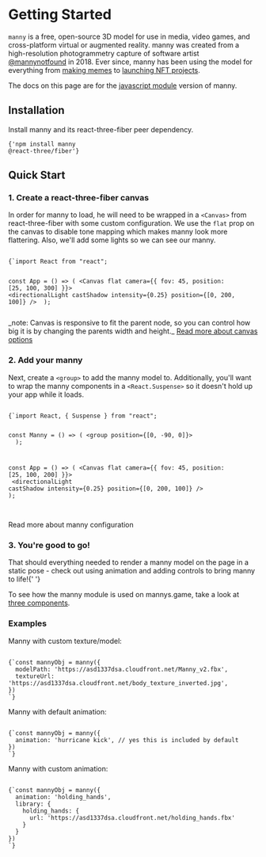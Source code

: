 
# Getting Started

`manny` is a free, open-source 3D model for use in media, video games,
and cross-platform virtual or augmented reality. manny was created from
a high-resolution photogrammetry capture of software
artist <a href="https://twitter.com/mannynotfound" target="_blank">@mannynotfound</a>
in 2018. Ever since, manny has been using the model for everything
from <a href="https://giphy.com/mannynotfound" target="_blank">making memes</a>
to <a href="https://twitter.com/mannynotfound/status/1438670320987160577" target="_blank">launching NFT projects</a>.

The docs on this page are for
the <a href="https://www.npmjs.com/package/manny" target="_blank">javascript module</a> version of manny.

## Installation

Install manny and its react-three-fiber peer dependency.

<Code language="bash">{'npm install manny @react-three/fiber'}</Code>
## Quick Start

### 1. Create a react-three-fiber canvas

In order for manny to load, he will need to be wrapped in a `<Canvas>` from
react-three-fiber with some custom configuration. We use the `flat` prop
on the canvas to disable tone mapping which makes manny look more flattering.
Also, we'll add some lights so we can see our manny.

<Code language="js">
{`import React from "react";

const App = () => (
  <Canvas flat camera={{ fov: 45, position: [25, 100, 300] }}>
    <hemisphereLight groundColor={0x444444} />
    <directionalLight castShadow intensity={0.25} position={[0, 200, 100]} />
  </Canvas>
);

</Code>
_note: Canvas is responsive to fit the parent node, so you can control how 
big it is by changing the parents width and height._

<a href="https://docs.pmnd.rs/react-three-fiber/api/canvas" target="_blank">
  Read more about canvas options
</a>

### 2. Add your manny

Next, create a `<group>` to add the manny model to. Additionally, you'll
want to wrap the manny components in a `<React.Suspense>` so it doesn't hold up your
app while it loads.

<Code language="js">
{`import React, { Suspense } from "react";

const Manny = () => (
  <group position={[0, -90, 0]}>
    <primitive object={manny()} dispose={null} />
  </group>
);

const App = () => (
  <Canvas flat camera={{ fov: 45, position: [25, 100, 200] }}>
    <Suspense fallback={null}>
      <Manny />
    </Suspense>
    <hemisphereLight groundColor={0x444444} />
    <directionalLight castShadow intensity={0.25} position={[0, 200, 100]} />
  </Canvas>
);

</Code>
<br />
<Link href="/docs/hooks/use-manny">Read more about manny configuration</Link>

### 3. You're good to go!

<BasicScene />

That should everything needed to render a manny model on the page in a
static pose - check out <Link href="/docs/using-animation">using animation</Link> and <Link href="/docs/adding-controls">adding controls</Link> to bring manny to life!{' '}

To see how the manny module is used on mannys.game, take a look at <a href="https://github.com/mannynotfound/mannys-game/tree/main/src/components/three" target="_blank">three components</a>.


### Examples

Manny with custom texture/model:

<Code language="js">
{`const mannyObj = manny({
  modelPath: 'https://asd1337dsa.cloudfront.net/Manny_v2.fbx',
  textureUrl: 'https://asd1337dsa.cloudfront.net/body_texture_inverted.jpg',  
})
`}
</Code>

Manny with default animation:

<Code language="js">
{`const mannyObj = manny({
  animation: 'hurricane kick', // yes this is included by default
})
`}
</Code>

Manny with custom animation:

<Code language="js">
{`const mannyObj = manny({
  animation: 'holding_hands',
  library: {
    holding_hands: {
      url: 'https://asd1337dsa.cloudfront.net/holding_hands.fbx'
    }
  }
})
`}
</Code>